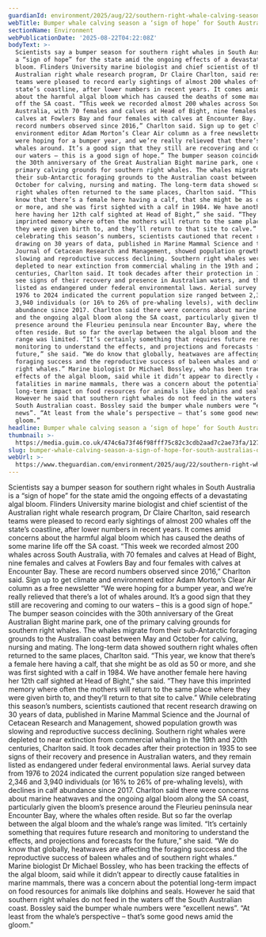 ```yaml
---
guardianId: environment/2025/aug/22/southern-right-whale-calving-season-south-australia
webTitle: Bumper whale calving season a ‘sign of hope’ for South Australia’s oceans
sectionName: Environment
webPublicationDate: '2025-08-22T04:22:08Z'
bodyText: >-
  Scientists say a bumper season for southern right whales in South Australia is
  a “sign of hope” for the state amid the ongoing effects of a devastating algal
  bloom. Flinders University marine biologist and chief scientist of the
  Australian right whale research program, Dr Claire Charlton, said research
  teams were pleased to record early sightings of almost 200 whales off the
  state’s coastline, after lower numbers in recent years. It comes amid concerns
  about the harmful algal bloom which has caused the deaths of some marine life
  off the SA coast. “This week we recorded almost 200 whales across South
  Australia, with 70 females and calves at Head of Bight, nine females and
  calves at Fowlers Bay and four females with calves at Encounter Bay. These are
  record numbers observed since 2016,” Charlton said. Sign up to get climate and
  environment editor Adam Morton’s Clear Air column as a free newsletter “We
  were hoping for a bumper year, and we’re really relieved that there’s a lot of
  whales around. It’s a good sign that they still are recovering and coming to
  our waters – this is a good sign of hope.” The bumper season coincides with
  the 30th anniversary of the Great Australian Bight marine park, one of the
  primary calving grounds for southern right whales. The whales migrate from
  their sub-Antarctic foraging grounds to the Australian coast between May and
  October for calving, nursing and mating. The long-term data showed southern
  right whales often returned to the same places, Charlton said. “This year, we
  know that there’s a female here having a calf, that she might be as old as 50
  or more, and she was first sighted with a calf in 1984. We have another female
  here having her 12th calf sighted at Head of Bight,” she said. “They have this
  imprinted memory where often the mothers will return to the same place where
  they were given birth to, and they’ll return to that site to calve.” While
  celebrating this season’s numbers, scientists cautioned that recent research
  drawing on 30 years of data, published in Marine Mammal Science and the
  Journal of Cetacean Research and Management, showed population growth was
  slowing and reproductive success declining. Southern right whales were
  depleted to near extinction from commercial whaling in the 19th and 20th
  centuries, Charlton said. It took decades after their protection in 1935 to
  see signs of their recovery and presence in Australian waters, and they remain
  listed as endangered under federal environmental laws. Aerial survey data from
  1976 to 2024 indicated the current population size ranged between 2,346 and
  3,940 individuals (or 16% to 26% of pre-whaling levels), with declines in calf
  abundance since 2017. Charlton said there were concerns about marine heatwaves
  and the ongoing algal bloom along the SA coast, particularly given the bloom’s
  presence around the Fleurieu peninsula near Encounter Bay, where the whales
  often reside. But so far the overlap between the algal bloom and the whale’s
  range was limited. “It’s certainly something that requires future research and
  monitoring to understand the effects, and projections and forecasts for the
  future,” she said. “We do know that globally, heatwaves are affecting the
  foraging success and the reproductive success of baleen whales and of southern
  right whales.” Marine biologist Dr Michael Bossley, who has been tracking the
  effects of the algal bloom, said while it didn’t appear to directly cause
  fatalities in marine mammals, there was a concern about the potential
  long-term impact on food resources for animals like dolphins and seals.
  However he said that southern right whales do not feed in the waters off the
  South Australian coast. Bossley said the bumper whale numbers were “excellent
  news”. “At least from the whale’s perspective – that’s some good news amid the
  gloom.”
headline: Bumper whale calving season a ‘sign of hope’ for South Australia’s oceans
thumbnail: >-
  https://media.guim.co.uk/474c6a73f46f98fff75c82c3cdb2aad7c2ae73fa/127_0_2455_1964/500.jpg
slug: bumper-whale-calving-season-a-sign-of-hope-for-south-australias-oceans
webUrl: >-
  https://www.theguardian.com/environment/2025/aug/22/southern-right-whale-calving-season-south-australia
---
```

Scientists say a bumper season for southern right whales in South Australia is a “sign of hope” for the state amid the ongoing effects of a devastating algal bloom. Flinders University marine biologist and chief scientist of the Australian right whale research program, Dr Claire Charlton, said research teams were pleased to record early sightings of almost 200 whales off the state’s coastline, after lower numbers in recent years. It comes amid concerns about the harmful algal bloom which has caused the deaths of some marine life off the SA coast. “This week we recorded almost 200 whales across South Australia, with 70 females and calves at Head of Bight, nine females and calves at Fowlers Bay and four females with calves at Encounter Bay. These are record numbers observed since 2016,” Charlton said. Sign up to get climate and environment editor Adam Morton’s Clear Air column as a free newsletter “We were hoping for a bumper year, and we’re really relieved that there’s a lot of whales around. It’s a good sign that they still are recovering and coming to our waters – this is a good sign of hope.” The bumper season coincides with the 30th anniversary of the Great Australian Bight marine park, one of the primary calving grounds for southern right whales. The whales migrate from their sub-Antarctic foraging grounds to the Australian coast between May and October for calving, nursing and mating. The long-term data showed southern right whales often returned to the same places, Charlton said. “This year, we know that there’s a female here having a calf, that she might be as old as 50 or more, and she was first sighted with a calf in 1984. We have another female here having her 12th calf sighted at Head of Bight,” she said. “They have this imprinted memory where often the mothers will return to the same place where they were given birth to, and they’ll return to that site to calve.” While celebrating this season’s numbers, scientists cautioned that recent research drawing on 30 years of data, published in Marine Mammal Science and the Journal of Cetacean Research and Management, showed population growth was slowing and reproductive success declining. Southern right whales were depleted to near extinction from commercial whaling in the 19th and 20th centuries, Charlton said. It took decades after their protection in 1935 to see signs of their recovery and presence in Australian waters, and they remain listed as endangered under federal environmental laws. Aerial survey data from 1976 to 2024 indicated the current population size ranged between 2,346 and 3,940 individuals (or 16% to 26% of pre-whaling levels), with declines in calf abundance since 2017. Charlton said there were concerns about marine heatwaves and the ongoing algal bloom along the SA coast, particularly given the bloom’s presence around the Fleurieu peninsula near Encounter Bay, where the whales often reside. But so far the overlap between the algal bloom and the whale’s range was limited. “It’s certainly something that requires future research and monitoring to understand the effects, and projections and forecasts for the future,” she said. “We do know that globally, heatwaves are affecting the foraging success and the reproductive success of baleen whales and of southern right whales.” Marine biologist Dr Michael Bossley, who has been tracking the effects of the algal bloom, said while it didn’t appear to directly cause fatalities in marine mammals, there was a concern about the potential long-term impact on food resources for animals like dolphins and seals. However he said that southern right whales do not feed in the waters off the South Australian coast. Bossley said the bumper whale numbers were “excellent news”. “At least from the whale’s perspective – that’s some good news amid the gloom.”
